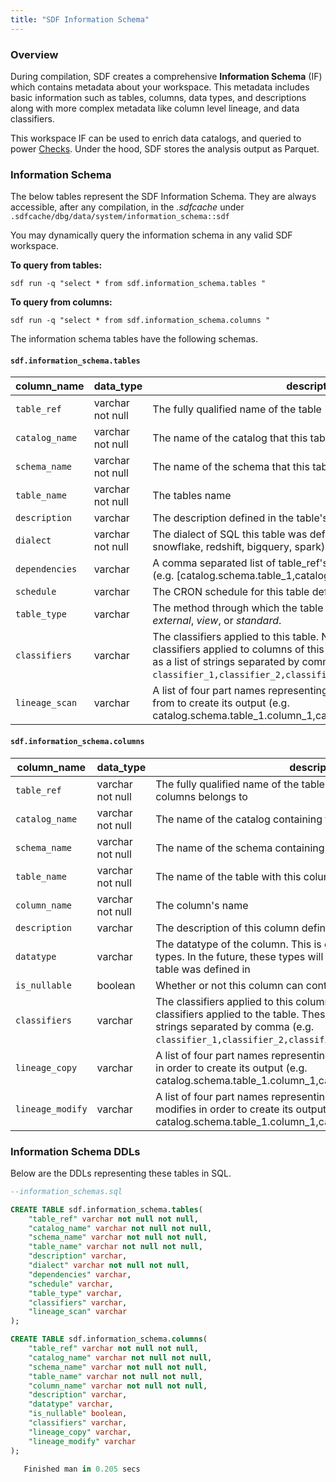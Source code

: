 ```yaml
---
title: "SDF Information Schema"
---
```


### Overview
During compilation, SDF creates a comprehensive **Information Schema** (IF) which contains metadata 
about your workspace. This metadata includes basic information such as tables, columns, data types, and descriptions
along with more complex metadata like column level lineage, and data classifiers.

This workspace IF can be used to enrich data catalogs, and queried to power [Checks](/guide/checks).
Under the hood, SDF stores the analysis output as Parquet. 

### Information Schema
The below tables represent the SDF Information Schema. They are always accessible, after any compilation, in the *.sdfcache* under `.sdfcache/dbg/data/system/information_schema::sdf`


You may dynamically query the information schema in any valid SDF workspace.

**To query from tables:**
``` shell
sdf run -q "select * from sdf.information_schema.tables " 
```

**To query from columns:**
``` shell
sdf run -q "select * from sdf.information_schema.columns " 
```

The information schema tables have the following schemas.
#### `sdf.information_schema.tables`
| column_name | data_type | description | 
| ----------- | ---- | ----------- | 
| `table_ref`    | varchar not null | The fully qualified name of the table (i.e. catalog.schema.table)   |
| `catalog_name`    | varchar not null | The name of the catalog that this table belongs to.   |
| `schema_name`    | varchar not null | The name of the schema that this table belongs to   |
| `table_name`    | varchar not null | The tables name   |
| `description`    | varchar | The description defined in the table's yaml   |
| `dialect`    | varchar not null | The dialect of SQL this table was defined in (one of: presto, snowflake, redshift, bigquery, spark)   |
| `dependencies` | varchar | A comma separated list of table_ref's that this table selects from (e.g. [catalog.schema.table_1,catalog.schema.table_2] |
| `schedule`    | varchar | The CRON schedule for this table defined in the table's yaml   |
| `table_type`    | varchar | The method through which the table is represented. Options are *external*, *view*, or *standard*.   |
| `classifiers`    | varchar | The classifiers applied to this table. Note that these differ from classifiers applied to columns of this table. These are represented as a list of strings separated by comma (e.g. `classifier_1,classifier_2,classifier_3`)   |
| `lineage_scan`    | varchar | A list of four part names representing the columns this table scans from to create its output (e.g. catalog.schema.table_1.column_1,catalog.schema.table_2.column_2   |


#### `sdf.information_schema.columns`
| column_name | data_type | description | 
| ----------- | ---- | ----------- | 
| `table_ref` | varchar not null | The fully qualified name of the table (i.e. catalog.schema.table) this columns belongs to |
| `catalog_name` | varchar not null | The name of the catalog containing the table with this column |
| `schema_name` | varchar not null | The name of the schema containing the table with this column |
| `table_name` | varchar not null | The name of the table with this column |
| `column_name` | varchar not null | The column's name |
| `description` | varchar | The description of this column defined in the table's yaml, or in SQL |
| `datatype` | varchar | The datatype of the column. This is currently expressed via Presto types. In the future, these types will be derived from the dialect the table was defined in |
| `is_nullable` | boolean | Whether or not this column can contain a null value ('true', 'false') |
| `classifiers` | varchar | The classifiers applied to this column. Note that these differ from classifiers applied to the table. These are represented as a list of strings separated by comma (e.g. `classifier_1,classifier_2,classifier_3`) |
| `lineage_copy` | varchar | A list of four part names representing the columns this tables copies in order to create its output (e.g. catalog.schema.table_1.column_1,catalog.schema.table_2.column_2 |
| `lineage_modify` | varchar | A list of four part names representing the columns this table modifies in order to create its output (e.g. catalog.schema.table_1.column_1,catalog.schema.table_2.column_2 |

### Information Schema DDLs
Below are the DDLs representing these tables in SQL.

```sql SDF Information Schema DDLs
--information_schemas.sql

CREATE TABLE sdf.information_schema.tables(
    "table_ref" varchar not null not null,
    "catalog_name" varchar not null not null,
    "schema_name" varchar not null not null,
    "table_name" varchar not null not null,
    "description" varchar,
    "dialect" varchar not null not null,
    "dependencies" varchar,
    "schedule" varchar,
    "table_type" varchar,
    "classifiers" varchar,
    "lineage_scan" varchar
);

CREATE TABLE sdf.information_schema.columns(
    "table_ref" varchar not null not null,
    "catalog_name" varchar not null not null,
    "schema_name" varchar not null not null,
    "table_name" varchar not null not null,
    "column_name" varchar not null not null,
    "description" varchar,
    "datatype" varchar,
    "is_nullable" boolean,
    "classifiers" varchar,
    "lineage_copy" varchar,
    "lineage_modify" varchar
);

   Finished man in 0.205 secs

```
